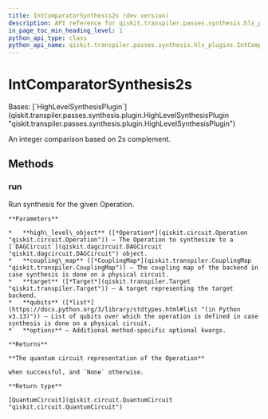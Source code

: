 ```yaml
---
title: IntComparatorSynthesis2s (dev version)
description: API reference for qiskit.transpiler.passes.synthesis.hls_plugins.IntComparatorSynthesis2s in the dev version of qiskit
in_page_toc_min_heading_level: 1
python_api_type: class
python_api_name: qiskit.transpiler.passes.synthesis.hls_plugins.IntComparatorSynthesis2s
---
```


# IntComparatorSynthesis2s

<Class id="qiskit.transpiler.passes.synthesis.hls_plugins.IntComparatorSynthesis2s" isDedicatedPage={true} github="https://github.com/Qiskit/qiskit/tree/main/qiskit/transpiler/passes/synthesis/hls_plugins.py#L1349-L1359" signature="qiskit.transpiler.passes.synthesis.hls_plugins.IntComparatorSynthesis2s" modifiers="class">
  Bases: [`HighLevelSynthesisPlugin`](qiskit.transpiler.passes.synthesis.plugin.HighLevelSynthesisPlugin "qiskit.transpiler.passes.synthesis.plugin.HighLevelSynthesisPlugin")

  An integer comparison based on 2s complement.

  ## Methods

  ### run

  <Function id="qiskit.transpiler.passes.synthesis.hls_plugins.IntComparatorSynthesis2s.run" github="https://github.com/Qiskit/qiskit/tree/main/qiskit/transpiler/passes/synthesis/hls_plugins.py#L1352-L1359" signature="run(high_level_object, coupling_map=None, target=None, qubits=None, **options)">
    Run synthesis for the given Operation.

    **Parameters**

    *   **high\_level\_object** ([*Operation*](qiskit.circuit.Operation "qiskit.circuit.Operation")) – The Operation to synthesize to a [`DAGCircuit`](qiskit.dagcircuit.DAGCircuit "qiskit.dagcircuit.DAGCircuit") object.
    *   **coupling\_map** ([*CouplingMap*](qiskit.transpiler.CouplingMap "qiskit.transpiler.CouplingMap")) – The coupling map of the backend in case synthesis is done on a physical circuit.
    *   **target** ([*Target*](qiskit.transpiler.Target "qiskit.transpiler.Target")) – A target representing the target backend.
    *   **qubits** ([*list*](https://docs.python.org/3/library/stdtypes.html#list "(in Python v3.13)")) – List of qubits over which the operation is defined in case synthesis is done on a physical circuit.
    *   **options** – Additional method-specific optional kwargs.

    **Returns**

    **The quantum circuit representation of the Operation**

    when successful, and `None` otherwise.

    **Return type**

    [QuantumCircuit](qiskit.circuit.QuantumCircuit "qiskit.circuit.QuantumCircuit")
  </Function>
</Class>

